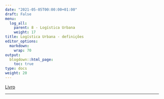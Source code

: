 ```yaml
---
date: "2021-05-05T00:00:00+01:00"
draft: False
menu:
  log_all:
    parent: 8 - Logística Urbana
    weight: 17
title: Logística Urbana - definições
editor_options: 
  markdown: 
    wrap: 70
output: 
  blogdown::html_page:
    toc: true
type: docs
weight: 20
---
```


[Livro](https://podeditora.com.br/wp-content/uploads/2019/04/Livro-A-logistca-urbana-no-Brasil-site.pdf)

<hr>

